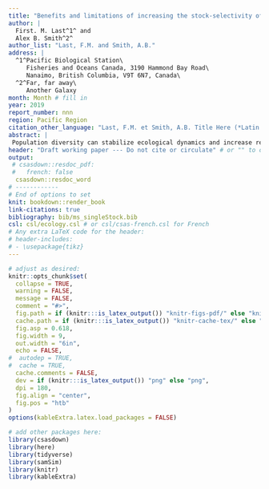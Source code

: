 ```yaml
---
title: "Benefits and limitations of increasing the stock-selectivity of Pacific salmon fisheries"
author: |
  First. M. Last^1^ and
  Alex B. Smith^2^
author_list: "Last, F.M. and Smith, A.B."
address: |
  ^1^Pacific Biological Station\
     Fisheries and Oceans Canada, 3190 Hammond Bay Road\
     Nanaimo, British Columbia, V9T 6N7, Canada\
  ^2^Far, far away\
     Another Galaxy
month: Month # fill in
year: 2019
report_number: nnn
region: Pacific Region
citation_other_language: "Last, F.M. et Smith, A.B. Title Here (*Latin Species Name*). DFO Secr. can. de consult. sci. du MPO. Doc. de rech 2019/nnn. iv + 13 p."
abstract: |
 Population diversity can stabilize ecological dynamics and increase resilience to future environmental change. In exploited systems, however, management goals to preserve diversity may be in tension with harvest objectives. For example, fisheries managers may forgo opportunities to sustainably harvest abundant populations to reduce risks to less productive populations. Increasing the stock selectivity of fisheries is one management lever that may allow for both conservation- and catch-based objectives to be met. We develop a model simulating the dynamics of a Pacific salmon stock aggregate and its fishery to evaluate how changing allocations between mixed- and single-stock fisheries influences management performance. We focus on relatively generic management strategies that may be implemented in a range of salmon fisheries. Additionally we examine how the relative performance of mixed- and single-stock fisheries change under alternative ecological and management scenarios. We find that increasing single-stock fishery allocations can increase aggregate abundance and the status of stocks relative to conservation benchmarks. However these trade-offs do not occur uniformly across stocks -- relatively abundant, productive populations exhibit no change or even declines in conservation performance as single-stock fishery allocations increase. Furthermore, differences in performance between mixed- and single-stock fisheries are reduced when productivity is uniformly low, mortality during freshwater migrations is high, or when the mixed-stock fishery is managed conservatively. While single-stock fisheries can increase the probability that conservation-based objectives will be met, they are not a panacea and may only be effective when specific conditions are met.
header: "Draft working paper --- Do not cite or circulate" # or "" to omit
output:
 # csasdown::resdoc_pdf:
 #   french: false
  csasdown::resdoc_word
# ------------
# End of options to set
knit: bookdown::render_book
link-citations: true
bibliography: bib/ms_singleStock.bib
csl: csl/ecology.csl # or csl/csas-french.csl for French
# Any extra LaTeX code for the header:
# header-includes:
# - \usepackage{tikz}
---
```


```r
# adjust as desired:
knitr::opts_chunk$set(
  collapse = TRUE,
  warning = FALSE,
  message = FALSE,
  comment = "#>",
  fig.path = if (knitr:::is_latex_output()) "knitr-figs-pdf/" else "knitr-figs-docx/",
  cache.path = if (knitr:::is_latex_output()) "knitr-cache-tex/" else "knitr-cache-docx/",
  fig.asp = 0.618,
  fig.width = 9,
  out.width = "6in",
  echo = FALSE,
#  autodep = TRUE,
#  cache = TRUE,
  cache.comments = FALSE,
  dev = if (knitr:::is_latex_output()) "png" else "png",
  dpi = 180,
  fig.align = "center",
  fig.pos = "htb"
)
options(kableExtra.latex.load_packages = FALSE)
```

```r
# add other packages here:
library(csasdown)
library(here)
library(tidyverse)
library(samSim)
library(knitr)
library(kableExtra)
```
